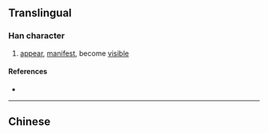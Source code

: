 {{also|現}}
==Translingual==
{{stroke order|type=animate}}

===Han character===
{{Han char|rn=96|rad=玉|as=04|sn=8|four=|canj=一土月竹山 (MGBHU)|ids=⿰[[王]][[见]]}}

# [[appear]], [[manifest]], become [[visible]]

====References====
* {{Han ref|kx=0728.211|hdz=21104.060|uh=73B0|ud=29616}}

----
==Chinese==
{{zh-see|現}}